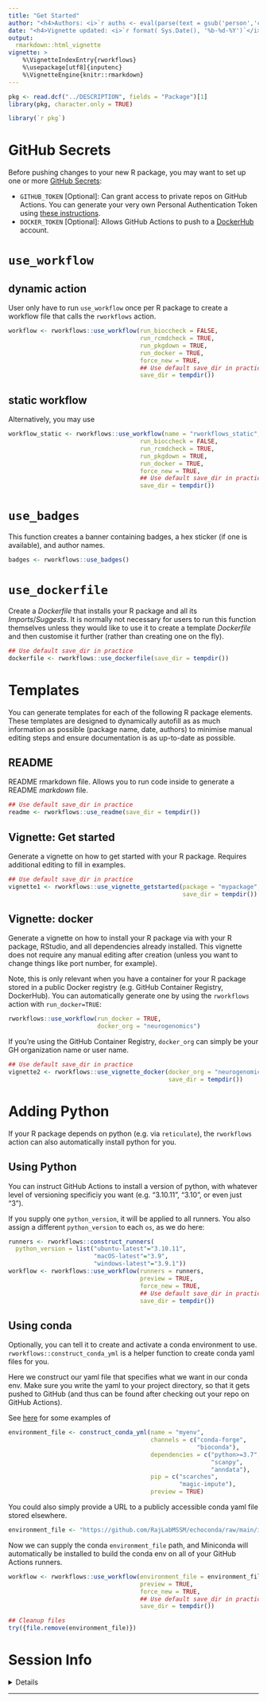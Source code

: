 ```yaml
---
title: "Get Started" 
author: "<h4>Authors: <i>`r auths <- eval(parse(text = gsub('person','c',read.dcf('../DESCRIPTION', fields = 'Authors@R'))));paste(auths[names(auths)=='given'],auths[names(auths)=='family'], collapse = ', ')`</i></h4>"
date: "<h4>Vignette updated: <i>`r format( Sys.Date(), '%b-%d-%Y')`</i></h4>"
output:
  rmarkdown::html_vignette
vignette: >
    %\VignetteIndexEntry{rworkflows} 
    %\usepackage[utf8]{inputenc}
    %\VignetteEngine{knitr::rmarkdown}
---
```



```r
pkg <- read.dcf("../DESCRIPTION", fields = "Package")[1]
library(pkg, character.only = TRUE)
```

```R
library(`r pkg`)
```

# GitHub Secrets 

Before pushing changes to your new R package, you may want to set up one or more
[GitHub Secrets](https://docs.github.com/en/actions/security-guides/encrypted-secrets):

* `GITHUB_TOKEN` [Optional]: Can grant access to private
    repos on GitHub Actions. You can generate your very own Personal
    Authentication Token using [these
    instructions](https://docs.github.com/en/authentication/keeping-your-account-and-data-secure/creating-a-personal-access-token).   
* `DOCKER_TOKEN` [Optional]: Allows GitHub Actions to push to a
    [DockerHub](https://hub.docker.com) account. 

# `use_workflow`

## dynamic action

User only have to run `use_workflow` once per R package to create
a workflow file that calls the `rworkflows` action. 

```r
workflow <- rworkflows::use_workflow(run_bioccheck = FALSE, 
                                     run_rcmdcheck = TRUE,  
                                     run_pkgdown = TRUE, 
                                     run_docker = TRUE,
                                     force_new = TRUE,
                                     ## Use default save_dir in practice
                                     save_dir = tempdir())
```

## static workflow

Alternatively, you may use 

```r
workflow_static <- rworkflows::use_workflow(name = "rworkflows_static",
                                     run_bioccheck = FALSE, 
                                     run_rcmdcheck = TRUE,  
                                     run_pkgdown = TRUE, 
                                     run_docker = TRUE, 
                                     force_new = TRUE,
                                     ## Use default save_dir in practice
                                     save_dir = tempdir())
```

# `use_badges`

This function creates a banner containing badges, 
a hex sticker (if one is available), and author names.

```r
badges <- rworkflows::use_badges()
```


# `use_dockerfile`

Create a *Dockerfile* that installs your R package and all its 
*Imports*/*Suggests*. It is normally not necessary for users to run this function themselves unless they would like to use it to create a template *Dockerfile* and then customise it further (rather than creating one on the fly).

```r
## Use default save_dir in practice
dockerfile <- rworkflows::use_dockerfile(save_dir = tempdir()) 
```

# Templates

You can generate templates for each of the following R package elements.
These templates are designed to dynamically autofill as as much information 
as possible (package name, date, authors) to minimise manual editing steps and
ensure documentation is as up-to-date as possible.

## README

README rmarkdown file. 
Allows you to run code inside to generate a README *markdown* file. 

```r
## Use default save_dir in practice
readme <- rworkflows::use_readme(save_dir = tempdir())
```

## Vignette: Get started

Generate a vignette on how to get started with your R package.
Requires additional editing to fill in examples.

```r
## Use default save_dir in practice
vignette1 <- rworkflows::use_vignette_getstarted(package = "mypackage",
                                                 save_dir = tempdir())
```


## Vignette: docker

Generate a vignette on how to install your R package via with your R package, 
RStudio, and all dependencies already installed.
This vignette does not require any manual editing after creation (unless you 
want to change things like port number, for example).

Note, this is only relevant when you have a container for your R package 
stored in a public Docker registry (e.g. GitHub Container Registry, DockerHub).
You can automatically generate one 
by using the `rworkflows` action with `run_docker=TRUE`:  
```R
rworkflows::use_workflow(run_docker = TRUE, 
                         docker_org = "neurogenomics")
```

If you're using the GitHub Container Registry, `docker_org` can simply be your
GH organization name or user name.
```r
## Use default save_dir in practice
vignette2 <- rworkflows::use_vignette_docker(docker_org = "neurogenomics",
                                             save_dir = tempdir())
```

# Adding Python

If your R package depends on python (e.g. via `reticulate`), 
the `rworkflows` action can also automatically install python for you.

## Using Python

You can instruct GitHub Actions to install a version of python, with whatever level of versioning specificiy you want (e.g. "3.10.11", "3.10", or even just "3").

If you supply one `python_version`, it will be applied to all runners. 
You also assign a different `python_version` to each `os`, as we do here:

```r
runners <- rworkflows::construct_runners(
  python_version = list("ubuntu-latest"="3.10.11",
                        "macOS-latest"="3.9",
                        "windows-latest"="3.9.1"))
workflow <- rworkflows::use_workflow(runners = runners,
                                     preview = TRUE,
                                     force_new = TRUE,
                                     ## Use default save_dir in practice
                                     save_dir = tempdir())
```


## Using conda

Optionally, you can tell it to create and activate a conda environment to use.
`rworkflows::construct_conda_yml` is a helper function to create conda yaml 
files for you.

Here we construct our yaml file that specifies what we want in our conda env.
Make sure you write the yaml to your project directory, 
so that it gets pushed to GitHub (and thus can be found after 
checking out your repo on  GitHub Actions).

See [here](https://github.com/RajLabMSSM/echoconda/tree/main/inst/conda) 
for some examples of 
```r
environment_file <- construct_conda_yml(name = "myenv", 
                                        channels = c("conda-forge",
                                                     "bioconda"),
                                        dependencies = c("python>=3.7",
                                                         "scanpy",
                                                         "anndata"), 
                                        pip = c("scarches",
                                                "magic-impute"),
                                        preview = TRUE)
```

You could also simply provide a URL to a publicly accessible 
conda yaml file stored elsewhere.
```r
environment_file <- "https://github.com/RajLabMSSM/echoconda/raw/main/inst/conda/scanpy.yml"
```

Now we can supply the conda `environment_file` path, and Miniconda will 
automatically be installed to build the conda env on all of 
your GitHub Actions runners. 
```r
workflow <- rworkflows::use_workflow(environment_file = environment_file, 
                                     preview = TRUE, 
                                     force_new = TRUE,
                                     ## Use default save_dir in practice
                                     save_dir = tempdir())
```
 


```r
## Cleanup files
try({file.remove(environment_file)})
```


# Session Info 

<details> 

```r
utils::sessionInfo()
```

</details>  

<hr>
